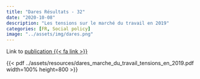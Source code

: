 ```yaml
---
title: "Dares Résultats - 32"
date: "2020-10-08"
description: "Les tensions sur le marché du travail en 2019"
categories: [FR, Social policy]
image: "../assets/img/dares.png"
---
```


Link to [publication {{< fa link >}}](https://dares.travail-emploi.gouv.fr/publications/les-tensions-sur-le-marche-du-travail-en-2019)

{{< pdf ../assets/resources/dares_marche_du_travail_tensions_en_2019.pdf width=100% height=800 >}}
